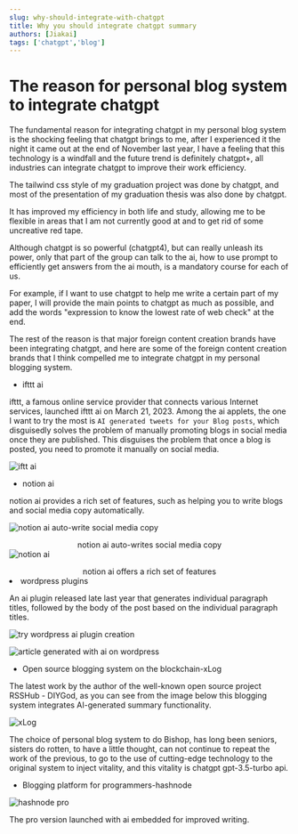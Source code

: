```yaml
---
slug: why-should-integrate-with-chatgpt
title: Why you should integrate chatgpt summary
authors: [Jiakai]
tags: ['chatgpt','blog']
---
```


# The reason for personal blog system to integrate chatgpt

The fundamental reason for integrating chatgpt in my personal blog system is the shocking feeling that chatgpt brings to me, after I experienced it the night it came out at the end of November last year, I have a feeling that this technology is a windfall and the future trend is definitely chatgpt+, all industries can integrate chatgpt to improve their work efficiency.

The tailwind css style of my graduation project was done by chatgpt, and most of the presentation of my graduation thesis was also done by chatgpt.

It has improved my efficiency in both life and study, allowing me to be flexible in areas that I am not currently good at and to get rid of some uncreative red tape.

Although chatgpt is so powerful (chatgpt4), but can really unleash its power, only that part of the group can talk to the ai, how to use prompt to efficiently get answers from the ai mouth, is a mandatory course for each of us.

For example, if I want to use chatgpt to help me write a certain part of my paper, I will provide the main points to chatgpt as much as possible, and add the words "expression to know the lowest rate of web check" at the end.

The rest of the reason is that major foreign content creation brands have been integrating chatgpt, and here are some of the foreign content creation brands that I think compelled me to integrate chatgpt in my personal blogging system.

- ifttt ai

ifttt, a famous online service provider that connects various Internet services, launched ifttt ai on March 21, 2023. Among the ai applets, the one I want to try the most is `AI generated tweets for your Blog posts`, which disguisedly solves the problem of manually promoting blogs in social media once they are published. This disguises the problem that once a blog is posted, you need to promote it manually on social media.

![iftt ai](https://vip2.loli.io/2023/04/15/q2jSeUEi6OXBZuN.webp)

- notion ai

notion ai provides a rich set of features, such as helping you to write blogs and social media copy automatically.

![notion ai auto-write social media copy](https://vip2.loli.io/2023/04/15/jYPneXIvkGHaJi3.webp)

<center>notion ai auto-writes social media copy</center

![notion ai](https://vip2.loli.io/2023/04/15/VIU349WoCGjZSz2.webp)

<center>notion ai offers a rich set of features</center

- wordpress plugins

An ai plugin released late last year that generates individual paragraph titles, followed by the body of the post based on the individual paragraph titles.

![try wordpress ai plugin creation](https://vip2.loli.io/2023/04/15/n9N6VpJzlLkHfDr.webp)

![article generated with ai on wordpress](https://vip2.loli.io/2023/04/15/JzRk9wUZivQAKBx.webp)

- Open source blogging system on the blockchain-xLog

The latest work by the author of the well-known open source project RSSHub - DIYGod, as you can see from the image below this blogging system integrates AI-generated summary functionality.

![xLog](https://vip2.loli.io/2023/04/15/tKRjS7dChY1D48J.webp)


The choice of personal blog system to do Bishop, has long been seniors, sisters do rotten, to have a little thought, can not continue to repeat the work of the previous, to go to the use of cutting-edge technology to the original system to inject vitality, and this vitality is chatgpt gpt-3.5-turbo api.

- Blogging platform for programmers-hashnode

![hashnode pro](https://vip2.loli.io/2023/04/20/O9aWpzEK6TCRPFm.webp)

The pro version launched with ai embedded for improved writing.